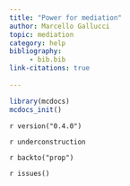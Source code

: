 ```yaml
---
title: "Power for mediation"
author: Marcello Gallucci 
topic: mediation
category: help
bibliography: 
     - bib.bib
link-citations: true
        
---
```



```r
library(mcdocs)
mcdocs_init()
```

`r version("0.4.0")`

`r underconstruction`



`r backto("prop")`

`r issues()`
